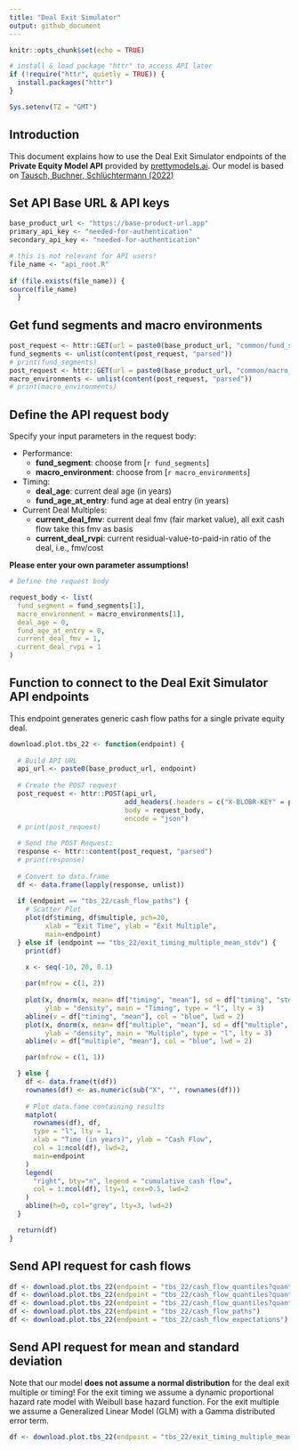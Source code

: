 ```yaml
---
title: "Deal Exit Simulator"
output: github_document
---
```


```r
knitr::opts_chunk$set(echo = TRUE)

# install & load package "httr" to access API later
if (!require("httr", quietly = TRUE)) {
  install.packages("httr")
}

Sys.setenv(TZ = "GMT")

```

## Introduction

This document explains how to use the Deal Exit Simulator endpoints of the **Private Equity Model API** provided by [prettymodels.ai](https://prettymodels.ai).
Our model is based on [Tausch, Buchner, Schlüchtermann (2022)](https://doi.org/10.21314/JOR.2022.029)

## Set API Base URL & API keys

```r
base_product_url <- "https://base-product-url.app"
primary_api_key <- "needed-for-authentication"
secondary_api_key <- "needed-for-authentication"

```

```r

# this is not relevant for API users!
file_name <- "api_root.R"
  
if (file.exists(file_name)) {
source(file_name)
  }

```

## Get fund segments and macro environments

```r

post_request <- httr::GET(url = paste0(base_product_url, "common/fund_segments"))
fund_segments <- unlist(content(post_request, "parsed"))
# print(fund_segments)
post_request <- httr::GET(url = paste0(base_product_url, "common/macro_environments"))
macro_environments <- unlist(content(post_request, "parsed"))
# print(macro_environments)

```

## Define the API request body

Specify your input parameters in the request body:

- Performance:
    - **fund_segment**: choose from [`r fund_segments`]
    - **macro_environment**: choose from [`r macro_environments`]
- Timing:
    - **deal_age**: current deal age (in years)
    - **fund_age_at_entry**: fund age at deal entry (in years)
- Current Deal Multiples:
    - **current_deal_fmv**: current deal fmv (fair market value), all exit cash flow take this fmv as basis
    - **current_deal_rvpi**: current residual-value-to-paid-in ratio of the deal, i.e., fmv/cost


**Please enter your own parameter assumptions!**

```r

# Define the request body

request_body <- list(
  fund_segment = fund_segments[1],
  macro_environment = macro_environments[1],
  deal_age = 0,
  fund_age_at_entry = 0,
  current_deal_fmv = 1,
  current_deal_rvpi = 1
)

```

## Function to connect to the Deal Exit Simulator API endpoints

This endpoint generates generic cash flow paths for a single private equity deal.

```r

download.plot.tbs_22 <- function(endpoint) {
  
  # Build API URL
  api_url <- paste0(base_product_url, endpoint)
  
  # Create the POST request
  post_request <- httr::POST(api_url,
                             add_headers(.headers = c("X-BLOBR-KEY" = primary_api_key)),
                             body = request_body,
                             encode = "json")
  # print(post_request)
  
  # Send the POST Request:
  response <- httr::content(post_request, "parsed")
  # print(response)
  
  # Convert to data.frame
  df <- data.frame(lapply(response, unlist))
  
  if (endpoint == "tbs_22/cash_flow_paths") {
    # Scatter Plot
    plot(df$timing, df$multiple, pch=20, 
         xlab = "Exit Time", ylab = "Exit Multiple",
         main=endpoint)
  } else if (endpoint == "tbs_22/exit_timing_multiple_mean_stdv") {
    print(df)

    x <- seq(-10, 20, 0.1)
    
    par(mfrow = c(1, 2))
    
    plot(x, dnorm(x, mean= df["timing", "mean"], sd = df["timing", "stdv"]), 
         ylab = "density", main = "Timing", type = "l", lty = 3)
    abline(v = df["timing", "mean"], col = "blue", lwd = 2)
    plot(x, dnorm(x, mean= df["multiple", "mean"], sd = df["multiple", "stdv"]), 
         ylab = "density", main = "Multiple", type = "l", lty = 3)
    abline(v = df["multiple", "mean"], col = "blue", lwd = 2)

    par(mfrow = c(1, 1))

  } else {
    df <- data.frame(t(df))
    rownames(df) <- as.numeric(sub("X", "", rownames(df)))
    
    # Plot data.fame containing results
    matplot(
      rownames(df), df, 
      type = "l", lty = 1, 
      xlab = "Time (in years)", ylab = "Cash Flow", 
      col = 1:ncol(df), lwd=2,
      main=endpoint
    )
    legend(
      "right", bty="n", legend = "cumulative cash flow", 
      col = 1:ncol(df), lty=1, cex=0.5, lwd=2
    )
    abline(h=0, col="grey", lty=3, lwd=2)
  }

  return(df)
}

```

## Send API request for cash flows

```r

df <- download.plot.tbs_22(endpoint = "tbs_22/cash_flow_quantiles?quantile=0.3")
df <- download.plot.tbs_22(endpoint = "tbs_22/cash_flow_quantiles?quantile=0.9")
df <- download.plot.tbs_22(endpoint = "tbs_22/cash_flow_quantiles?quantile=0.5")
df <- download.plot.tbs_22(endpoint = "tbs_22/cash_flow_paths")
df <- download.plot.tbs_22(endpoint = "tbs_22/cash_flow_expectations")

```


## Send API request for mean and standard deviation

Note that our model **does not assume a normal distribution** for the deal exit multiple or timing!
For the exit timing we assume a dynamic proportional hazard rate model with Weibull base hazard function.
For the exit multiple we assume a Generalized Linear Model (GLM) with a Gamma distributed error term.

```r

df <- download.plot.tbs_22(endpoint = "tbs_22/exit_timing_multiple_mean_stdv")

```

